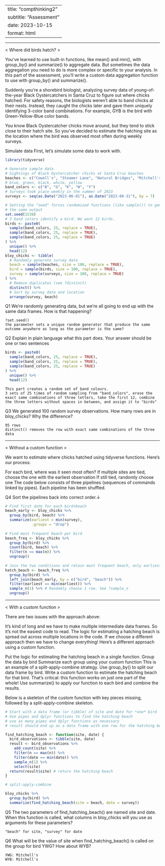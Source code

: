 --
title: "compthinking2"
subtitle: "Assessment"
date: 2023-10-15
format: html
---
___________________________________________________________________

< Where did birds hatch? >

You’ve learned to use built-in functions, like mean() and min(), with group_by() and summarize() to aggregate data. But sometimes the data aggregation you need to do is more complex or specific to your analysis. In this part of the assessment, you’ll write a custom data aggregation function to use with group_by() and summarize().

Suddenly you’re a shorebird biologist, analyzing survey data of young-of-the-year Black Oystercatchers in Santa Cruz to figure out where chicks hatched. For safety reasons, the biologists weren’t able to band chicks at their nests. Instead, they caught the chicks later and gave them uniquely identifying 3-color band combinations. For example, GYB is the bird with Green-Yellow-Blue color bands.

You know Black Oystercatcher chicks move around, but they tend to stick close to their hatch site. So you’ve decided to estimate the hatching site as the location where the bird was observed most often during weekly surveys.

Simulate data
First, let’s simulate some data to work with.

```r
library(tidyverse)

# Generate sample data
# Sightings of Black Oystercatcher chicks at Santa Cruz beaches
beaches <- c("Cowell's", "Steamer Lane", "Natural Bridges", "Mitchell's", "Main")
# blue, green, black, white, yellow
band_colors <- c("B", "G", "K", "W", "Y") 
# Surveys took place weekly in the summer of 2023
surveys <- seq(as.Date("2023-06-01"), as.Date("2023-08-31"), by = 7)

# Setting the "seed" forces randomized functions (like sample()) to generate
# the same output
set.seed(1538)
# 3 band colors identify a bird. We want 12 birds.
birds <- paste0(
  sample(band_colors, 25, replace = TRUE),
  sample(band_colors, 25, replace = TRUE),
  sample(band_colors, 25, replace = TRUE)
) %>% 
  unique() %>%
  head(12)
bloy_chicks <- tibble(
  # Randomly generate survey data
  beach = sample(beaches, size = 100, replace = TRUE),
  bird = sample(birds, size = 100, replace = TRUE),
  survey = sample(surveys, size = 100, replace = TRUE)
) %>% 
  # Remove duplicates (see ?distinct)
  distinct() %>% 
  # Sort by survey date and location
  arrange(survey, beach)

```

Q1 We’re randomly generating data, but we’re all going to end up with the same data frames. How is that happening?

```
?set.seed()
the parameter sets a unique random generator that produce the same outcome anywhere as long as the parameter is the same?

```

Q2 Explain in plain language what this part does. Your answer should be one or two sentences

```r

birds <- paste0(
  sample(band_colors, 25, replace = TRUE),
  sample(band_colors, 25, replace = TRUE),
  sample(band_colors, 25, replace = TRUE)
) %>% 
  unique() %>%
  head(12)

```

```
This part creates a random set of band colours.
3 sets of 25 times of random sampling from "band_colors", erase the exact same combinations of three letters, take the first 12, combine the three letters without spaces in between, and assign it to "birds"

```

Q3 We generated 100 random survey observations. How many rows are in bloy_chicks? Why the difference?

```
95 rows
distinct() removes the row with exact same combinations of the three data
```

____________________________________________________________________________

< Without a custom function >

We want to estimate where chicks hatched using tidyverse functions. Here’s our process:

For each bird, where was it seen most often?
If multiple sites are tied, choose the one with the earliest observation
If still tied, randomly choose one
The code below consists of three pipelines (sequences of commands linked by pipes). Each pipeline has been shuffled.

Q4 Sort the pipelines back into correct order.↓

```r

# Find first date for each bird+beach
beach_early <- bloy_chicks %>%
  group_by(bird, beach) %>%
  summarize(earliest = min(survey),
            .groups = "drop")
 
# Find most frequent beach per bird
beach_freq <- bloy_chicks %>% 
  group_by(bird) %>% 
  count(bird, beach) %>%
  filter(n == max(n)) %>%
  ungroup()
  
# Join the two conditions and retain most frequent beach, only earliest
hatch_beach <- beach_freq %>%   
  group_by(bird) %>%   
  left_join(beach_early, by = c("bird", "beach")) %>%
  filter(earliest == min(earliest)) %>%
  sample_n(1) %>% # Randomly choose 1 row. See ?sample_n
  ungroup()

```
_______________________________________________________________________

< With a custom function >

There are two issues with the approach above:

It’s kind of long and we have to make multiple intermediate data frames. So it’s not the easiest code to read.
The logic for estimating a hatching beach is spread out across multiple locations in the code. If we choose a different approach then we have to change everything!
Here’s a different approach using a custom function.

Put the logic for estimating the hatching beach in a single function.
Group the data by bird
Summarize each group using your custom function
This is an example of a split-apply-combine strategy. Use group_by() to split our data frame by bird. Write a custom function to estimate the hatching beach for that bird. That’s critical: this function works on just one part of the whole! Use summarize() to apply our function to each bird and combine the results.

Below is a skeleton of the custom function with key pieces missing, followed by a split-apply-combine skeleton.

```r
# Start with a data frame (or tibble) of site and date for *one* bird
# Use pipes and dplyr functions to find the hatching beach
# use as many pipes and dplyr functions as necessary
# result should end up as a data frame with one row for the hatching beach

find_hatching_beach <- function(site, date) {
  bird_observations <- tibble(site, date)
  result <- bird_observations %>%
    add_count(site) %>% 
    filter(n == max(n)) %>%
    filter(date == min(date)) %>% 
    sample_n(1) %>% 
    select(site)
  return(result$site) # return the hatching beach
}

# split-apply-combine

bloy_chicks %>% 
  group_by(bird) %>% 
  summarize(find_hatching_beach(site = beach, date = survey))

```

Q5 The two parameters of find_hatching_beach() are named site and date. When this function is called, what columns in bloy_chicks will you use as arguments for these parameters?

```
"beach" for site, "survey" for date

```

Q6 What will be the value of site when find_hatching_beach() is called on the group for bird YWG? How about WYB?

```
YWG: Mitchell's
WYB: Mitchell's

```


